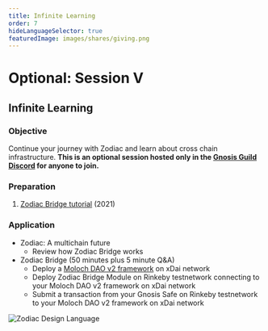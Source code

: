 ```yaml
---
title: Infinite Learning
order: 7
hideLanguageSelector: true
featuredImage: images/shares/giving.png
---
```


# Optional: Session V

## Infinite Learning

### Objective

Continue your journey with Zodiac and learn about cross chain infrastructure. **This is an optional session hosted only in the [Gnosis Guild Discord](https://discord.gg/wwmBWTgyEq) for anyone to join.**

### Preparation

1. [Zodiac Bridge tutorial](https://gnosis.github.io/zodiac/docs/tutorial-module-bridge/get-started) (2021)

### Application

- Zodiac: A multichain future
    - Review how Zodiac Bridge works
- Zodiac Bridge (50 minutes plus 5 minute Q&A)
    - Deploy a [Moloch DAO v2 framework](https://app.daohaus.club/) on xDai network
    - Deploy Zodiac Bridge Module on Rinkeby testnetwork connecting to your Moloch DAO v2 framework on xDai network
    - Submit a transaction from your Gnosis Safe on Rinkeby testnetwork to your Moloch DAO v2 framework on xDai network

![Zodiac Design Language](/images/build/zodiac_system.png)